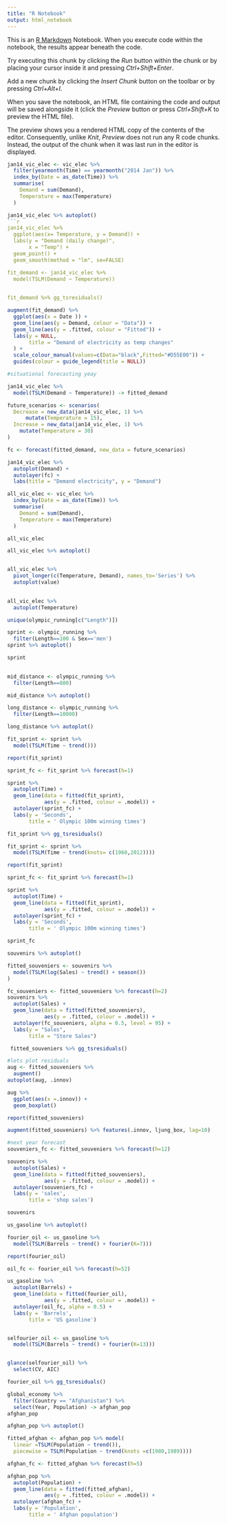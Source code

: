 ---
title: "R Notebook"
output: html_notebook
---

This is an [R Markdown](http://rmarkdown.rstudio.com) Notebook. When you execute code within the notebook, the results appear beneath the code. 

Try executing this chunk by clicking the *Run* button within the chunk or by placing your cursor inside it and pressing *Ctrl+Shift+Enter*. 



Add a new chunk by clicking the *Insert Chunk* button on the toolbar or by pressing *Ctrl+Alt+I*.

When you save the notebook, an HTML file containing the code and output will be saved alongside it (click the *Preview* button or press *Ctrl+Shift+K* to preview the HTML file).

The preview shows you a rendered HTML copy of the contents of the editor. Consequently, unlike *Knit*, *Preview* does not run any R code chunks. Instead, the output of the chunk when it was last run in the editor is displayed.

```{r}
jan14_vic_elec <- vic_elec %>%
  filter(yearmonth(Time) == yearmonth("2014 Jan")) %>%
  index_by(Date = as_date(Time)) %>%
  summarise(
    Demand = sum(Demand),
    Temperature = max(Temperature)
  )

jan14_vic_elec %>% autoplot()
```{r}

jan14_vic_elec %>%
  ggplot(aes(x= Temperature, y = Demand)) +
  labs(y = "Demand (daily change)",
       x = "Temp") + 
  geom_point() +
  geom_smooth(method = "lm", se=FALSE)

fit_demand <- jan14_vic_elec %>% 
  model(TSLM(Demand ~ Temperature))
  

fit_demand %>% gg_tsresiduals()
```
```{r}
augment(fit_demand) %>%
  ggplot(aes(x = Date )) +
  geom_line(aes(y = Demand, colour = "Data")) +
  geom_line(aes(y = .fitted, colour = "Fitted")) +
  labs(y = NULL,
       title = "Demand of electricity as temp changes"
  ) +
  scale_colour_manual(values=c(Data="black",Fitted="#D55E00")) +
  guides(colour = guide_legend(title = NULL))

#situational forecasting yeay
```



```{r}
jan14_vic_elec %>%
  model(TSLM(Demand ~ Temperature)) -> fitted_demand

future_scenarios <- scenarios(
  Decrease = new_data(jan14_vic_elec, 1) %>%
      mutate(Temperature = 15),
  Increase = new_data(jan14_vic_elec, 1) %>%
    mutate(Temperature = 30)
)

fc <- forecast(fitted_demand, new_data = future_scenarios)

jan14_vic_elec %>%
  autoplot(Demand) +
  autolayer(fc) +
  labs(title = "Demand electricity", y = "Demand")

```
```{r}
all_vic_elec <- vic_elec %>%
  index_by(Date = as_date(Time)) %>%
  summarise(
    Demand = sum(Demand),
    Temperature = max(Temperature)
  )

all_vic_elec

all_vic_elec %>% autoplot()



```

```{r}
all_vic_elec %>%
  pivot_longer(c(Temperature, Demand), names_to='Series') %>%
  autoplot(value)
  


```
```{r}
all_vic_elec %>%
  autoplot(Temperature)
```
```{r}

unique(olympic_running[c("Length")])

```
```{r}
sprint <- olympic_running %>%
  filter(Length==100 & Sex=='men')
sprint %>% autoplot()

sprint
  
```
```{r}
mid_distance <- olympic_running %>%
  filter(Length==800)

mid_distance %>% autoplot()

```
```{r}
long_distance <- olympic_running %>%
  filter(Length==10000)

long_distance %>% autoplot()
```
```{r}

fit_sprint <- sprint %>%
  model(TSLM(Time ~ trend()))

report(fit_sprint)

sprint_fc <- fit_sprint %>% forecast(h=1)

sprint %>%
  autoplot(Time) +
  geom_line(data = fitted(fit_sprint),
            aes(y = .fitted, colour = .model)) +
  autolayer(sprint_fc) +
  labs(y = 'Seconds',
       title = ' Olympic 100m winning times')

```
```{r}
fit_sprint %>% gg_tsresiduals()
```
```{r}

fit_sprint <- sprint %>%
  model(TSLM(Time ~ trend(knots= c(1960,2012))))

report(fit_sprint)

sprint_fc <- fit_sprint %>% forecast(h=1)

sprint %>%
  autoplot(Time) +
  geom_line(data = fitted(fit_sprint),
            aes(y = .fitted, colour = .model)) +
  autolayer(sprint_fc) +
  labs(y = 'Seconds',
       title = ' Olympic 100m winning times')


```
```{r}
sprint_fc

```
```{r}
souvenirs %>% autoplot()
```
```{r}
fitted_souveniers <- souvenirs %>%
  model(TSLM(log(Sales) ~ trend() + season())
)

fc_souveniers <- fitted_souveniers %>% forecast(h=2)
souvenirs %>%
  autoplot(Sales) +
  geom_line(data = fitted(fitted_souveniers),
            aes(y = .fitted, colour = .model)) +
  autolayer(fc_souveniers, alpha = 0.5, level = 95) +
  labs(y = "Sales",
       title = "Store Sales")
```
```{r}
 fitted_souveniers %>% gg_tsresiduals() 
```
```{r}

#lets plot residuals
aug <- fitted_souveniers %>%
  augment()
autoplot(aug, .innov)
```
```{r}
aug %>%
  ggplot(aes(x =.innov)) +
  geom_boxplot()
```
```{r}
report(fitted_souveniers)

```
```{r}
augment(fitted_souveniers) %>% features(.innov, ljung_box, lag=10)
```
```{r}
#next year forecast
souveniers_fc <- fitted_souveniers %>% forecast(h=12)

souvenirs %>%
  autoplot(Sales) +
  geom_line(data = fitted(fitted_souveniers),
            aes(y = .fitted, colour = .model)) +
  autolayer(souveniers_fc) +
  labs(y = 'sales',
       title = 'shop sales')

```


```{r}
souvenirs
```
```{r}
us_gasoline %>% autoplot()
```
```{r}
fourier_oil <- us_gasoline %>%
  model(TSLM(Barrels ~ trend() + fourier(K=7)))

report(fourier_oil)
```
```{r}
oil_fc <- fourier_oil %>% forecast(h=52)

us_gasoline %>%
  autoplot(Barrels) +
  geom_line(data = fitted(fourier_oil),
            aes(y = .fitted, colour = .model)) +
  autolayer(oil_fc, alpha = 0.5) +
  labs(y = 'Barrels',
       title = 'US gasoline')



```



```{r}

selfourier_oil <- us_gasoline %>%
  model(TSLM(Barrels ~ trend() + fourier(K=13)))


glance(selfourier_oil) %>%
  select(CV, AIC)
```
```{r}
fourier_oil %>% gg_tsresiduals()
```
```{r}
global_economy %>%
  filter(Country == "Afghanistan") %>%
  select(Year, Population) -> afghan_pop
afghan_pop
```
```{r}
afghan_pop %>% autoplot()
```
```{r}
fitted_afghan <- afghan_pop %>% model(
  linear =TSLM(Population ~ trend()),
  piecewise = TSLM(Population ~ trend(knots =c(1980,1989))))

afghan_fc <- fitted_afghan %>% forecast(h=5)

afghan_pop %>%
  autoplot(Population) +
  geom_line(data = fitted(fitted_afghan),
            aes(y = .fitted, colour = .model)) +
  autolayer(afghan_fc) +
  labs(y = 'Population',
       title = ' Afghan population')


```
```{r}

```

